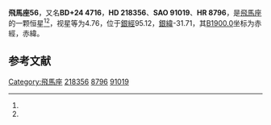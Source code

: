 {{Starbox begin
| name = 飛馬座56
}}
{{Starbox observe
| epoch = [[J2000.0|J2000.0]]
| constell = [[飛馬座|飛馬座]]<ref name=SIMBAD>{{cite web
 | url=http://simbad.u-strasbg.fr/simbad/sim-id?Ident=HR+8796
 | title =Pulsating variable Star
 | publisher=Centre de Données astronomiques de Strasbourg
 | work=SIMBAD
 | accessdate=2012-07-13}}</ref><ref name=DATA>{{cite web
 | url=http://vizier.u-strasbg.fr/viz-bin/VizieR-5?-out.add=.&-source=5050&-corr=PK=HR&-out.max=9999&HR=8796
 | title=VizieR Detailed Page
 | accessdate=2012-07-13
 | archive-date=2016-03-05
 | archive-url=https://web.archive.org/web/20160305042257/http://vizier.u-strasbg.fr/viz-bin/VizieR-5?-out.add=.&-source=5050&-corr=PK=HR&-out.max=9999&HR=8796
 | dead-url=no
 }}</ref>
| 星官 = 
| ra = {{RA|23|7|6.8}}<ref name=SIMBAD /><ref name=DATA />
| dec = {{DEC|+25|28|6}}<ref name=SIMBAD /><ref name=DATA />
| appmag_v = 4.76<ref name=SIMBAD /><ref name=DATA />
}}
{{Starbox character
| class = G8Ib<ref name=SIMBAD /><ref name=DATA />
| b-v = 1.34<ref name=SIMBAD /><ref name=DATA />
| u-b = 1.16<ref name=SIMBAD /><ref name=DATA />
| r-i = 0.68<ref name=SIMBAD /><ref name=DATA />
| variable = 
}}
{{Starbox astrometry
| radial_v = 1.16
| prop_mo_ra = -27
| parallax = 0.006
| p_error = 
}}
{{Starbox catalog
| names =BD+24 4716，[[SAO星表|SAO]] 91019，[[HD星表|HD]] 218356，[[HR星表|HR]] 8796}}
{{Starbox reference |Simbad=HR+8796}}
{{Starbox end}}

'''飛馬座56'''，又名'''BD+24 4716'''，'''HD 218356'''、'''SAO 91019'''、'''HR 8796'''，是[[飛馬座|飛馬座]]的一颗恒星<ref name=SIMBAD /><ref name=DATA />，视星等为4.76，位于[[銀道座標系|銀經]]95.12，[[銀道座標系|銀緯]]-31.71，其[[B1900.0|B1900.0]]坐标为赤經{{RA|23|2|14.3}}，赤緯{{DEC|+24|-31.71|42}}。

== 参考文献 ==
{{reflist}}


{{飞马座恒星}}
{{星官|室宿|2|7}}

[[Category:飛馬座|Category:飛馬座]]
[[Category:HD和HDE天體|218356]]
[[Category:HR天體|8796]]
[[Category:SAO天體|91019]]


{{star-stub}}